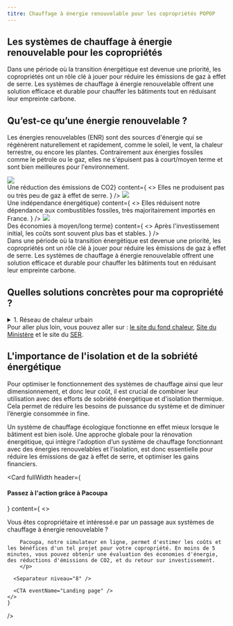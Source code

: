 ```yaml
---
titre: Chauffage à énergie renouvelable pour les copropriétés POPOP
---
```



<Separateur niveau="16" />

## Les systèmes de chauffage à énergie renouvelable pour les copropriétés

<div className="grid grid-cols-[minmax(230px,_1fr)_minmax(50px,_177px)] gap-2 md:gap-8">
  <div>
    Dans une période où la transition énergétique est devenue une priorité, les copropriétés ont un rôle clé à jouer pour réduire les émissions de gaz à effet de serre. Les systèmes de chauffage à énergie renouvelable offrent une solution efficace et durable pour chauffer les bâtiments tout en réduisant leur empreinte carbone.
  </div>

  <div>
    <GreenHearthImage />
  </div>

</div>

<Separateur niveau="32" />

## Qu’est-ce qu’une énergie renouvelable ?

Les énergies renouvelables (ENR) sont des sources d'énergie qui se régénèrent naturellement et rapidement, comme le soleil, le vent, la chaleur terrestre, ou encore les plantes. Contrairement aux énergies fossiles comme le pétrole ou le gaz, elles ne s'épuisent pas à court/moyen terme et sont bien meilleures pour l'environnement. 

<div className="grid place-content-center grid-col-1 md:grid-cols-3 mt-2 gap-8">
    <Card
    header={<h4><img src="/landing/environment.svg" className="w-[80px] h-[80px]"/><br/>Une réduction des émissions de CO2</h4>}
    content={
      <>
      Elles ne produisent pas ou très peu de gaz à effet de serre.
      </>
    }
    />
    <Card
    header={<h4><img src="/landing/house.svg" className="w-[80px] h-[80px]"/><br/>Une indépendance énergétique</h4>}
    content={
      <>
      Elles réduisent notre dépendance aux combustibles fossiles, très majoritairement importés en France.
      </>
    }
    />
    <Card
    header={<h4><img src="/landing/money.svg" className="w-[80px] h-[80px]"/><br/>Des économies à moyen/long terme</h4>}
    content={
      <>
      Après l'investissement initial, les coûts sont souvent plus bas et stables.
      </>
    }
    />
</div>

<Separateur niveau="20" />

<div>    
  Dans une période où la transition énergétique est devenue une priorité, les copropriétés ont un rôle clé à jouer pour réduire les émissions de gaz à effet de serre. Les systèmes de chauffage à énergie renouvelable offrent une solution efficace et durable pour chauffer les bâtiments tout en réduisant leur empreinte carbone.
</div>

<Separateur niveau="32" />

## Quelles solutions concrètes pour ma copropriété ?

<div className="grid grid-col-1 md:grid-cols-[1fr_minmax(100px,_200px)] gap-8">
  <div className="space-y-8">
    <details className="space-y-4">
      <summary className="text-xl font-bold">1. Réseau de chaleur urbain</summary>

      <b>Qu'est-ce que c'est ? : </b>Un réseau de chaleur urbain distribue la chaleur produite centralement à plusieurs bâtiments via des canalisations souterraines. Cette chaleur peut venir de déchets, de la biomasse, ou de la géothermie.

      <b>Pourquoi c'est bien ? : </b>C'est mutualisé, économique, efficace, et utilise des sources d'énergie locales et renouvelables.

      <b>Des sources pour aller plus loin :  </b><a href="https://france-chaleur-urbaine.beta.gouv.fr/">France Chaleur Urbaine</a>, <a href="https://www.ecologie.gouv.fr/politiques-publiques/reseaux-chaleur">Site du Ministère</a>, <a href="https://www.connaissancedesenergies.org/fiche-pedagogique/reseaux-de-chaleur">Fonctionnement</a>
    </details>

    <details className="space-y-4">
      <summary className="text-xl font-bold">2. Pompe à chaleur géothermique ou eau-eau</summary>

      <b>Qu'est-ce que c'est ? :</b> Ces pompes à chaleur utilisent la chaleur du sol ou de l'eau souterraine pour chauffer les bâtiments. Elles chauffent de l’eau pour alimenter des radiateurs ou un plancher chauffant.

      <b>Pourquoi c'est bien ? :</b> C'est très efficace et permet également de rafraichir les bâtiments sans utiliser d’énergie. Il n’y a aucun élément à l’extérieur ce qui en fait une solution sans aucune nuisance (visuelle ou sonore)

      <b>Des sources pour aller plus loin :</b> <a href="https://www.geothermies.fr/">les géothermies</a>, <a href="https://www.afpg.asso.fr/">l’association française de géothermie</a>.
    </details>

    <details className="space-y-4">
      <summary className="text-xl font-bold">3. Pompe à chaleur Air-Eau </summary>

      <b>Qu'est-ce que c'est ? : </b>Les pompes à chaleur air-eau extraient la chaleur de l'air extérieur pour chauffer de l'eau et alimenter des radiateurs ou un plancher chauffant.
      
      <b>Pourquoi c'est bien ? : </b>Elles consomment peu d'énergie, sont adaptables à différents bâtiments, et réduisent les émissions de CO2.

      <b>Des sources pour aller plus loin : </b> <a href="https://www.afpac.org/">l’association française des PAC</a>.
    </details>

    <details className="space-y-4">
      <summary className="text-xl font-bold">4. Solaire thermique</summary>

      <b>Qu'est-ce que c'est ? : </b>Les systèmes solaires thermiques captent l'énergie solaire pour chauffer de l'eau, utilisée ensuite pour le chauffage ou l'eau chaude sanitaire.

      <b>Pourquoi c'est bien ? : </b>Le soleil est une source d'énergie gratuite et abondante, et ces systèmes nécessitent peu d'entretien.

      <b>Des sources pour aller plus loin : </b><a href="https://www.enerplan.asso.fr/">l’association française du solaire thermique</a>, <a href="https://www.panneausolaire-info.fr/panneau-solaire-thermique">fonctionnement</a>
    </details>

    <details className="space-y-4">
      <summary className="text-xl font-bold">5. Biomasse</summary>

      <b>Qu'est-ce que c'est ? : </b>Les chaudières à biomasse brûlent des matières organiques, comme le bois ou les déchets agricoles, pour produire de la chaleur.

      <b>Pourquoi c'est bien ? : </b>Elles utilisent des ressources locales, réduisent les déchets, et favorisent l'économie circulaire.

      <b>Des sources pour aller plus loin : </b><a href="https://cibe.fr/">l’association française du bois énergie</a>.                                                                    
    </details>
  </div>
  <div className="hidden md:block">
      <MagnifyingGlassImage />
  </div>
</div>

<Separateur niveua="12" />

<div>
Pour aller plus loin, vous pouvez aller sur : <a href="https://france-chaleur-urbaine.beta.gouv.fr/">le site du fond chaleur</a>, <a href="https://www.ecologie.gouv.fr/politiques-publiques/reseaux-chaleur">Site du Ministère</a> et le site du <a href="https://www.syndicat-energies-renouvelables.fr/">SER</a>.
</div>

<Separateur niveau="32"/>

## L'importance de l'isolation et de la sobriété énergétique

Pour optimiser le fonctionnement des systèmes de chauffage ainsi que leur dimensionnement, et donc leur coût, il est crucial de combiner leur utilisation avec des efforts de sobriété énergétique et d'isolation thermique. Cela permet de réduire les besoins de puissance du système et de diminuer l’énergie consommée in fine.

Un système de chauffage écologique fonctionne en effet mieux lorsque le bâtiment est bien isolé. Une approche globale pour la rénovation énergétique, qui intègre l'adoption d’un système de chauffage fonctionnant avec des énergies renouvelables et l'isolation, est donc essentielle pour réduire les émissions de gaz à effet de serre, et optimiser les gains financiers.


<Separateur nievau="10" />

<Card
    fullWidth
    header={<h4>Passez à l'action grâce à Pacoupa</h4>}
    content={
      <>
        <p>
        Vous êtes copropriétaire et intéressé.e par un passage aux systèmes de chauffage à énergie renouvelable ?

        Pacoupa, notre simulateur en ligne, permet d'estimer les coûts et les bénéfices d'un tel projet pour votre copropriété. En moins de 5 minutes, vous pouvez obtenir une évaluation des économies d'énergie, des réductions d'émissions de CO2, et du retour sur investissement.
        </p>

      <Separateur niveau="8" />
      
      <CTA eventName="Landing page" />
    </>
    }
 />
